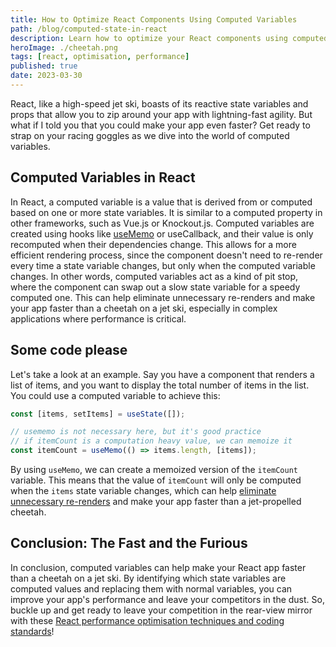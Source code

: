 ```yaml
---
title: How to Optimize React Components Using Computed Variables
path: /blog/computed-state-in-react
description: Learn how to optimize your React components using computed variables. Improve performance, simplify your code, and make your app faster. Read now!
heroImage: ./cheetah.png
tags: [react, optimisation, performance]
published: true
date: 2023-03-30
---
```

React, like a high-speed jet ski, boasts of its reactive state variables and props that allow you to zip around your app with lightning-fast agility. But what if I told you that you could make your app even faster? Get ready to strap on your racing goggles as we dive into the world of computed variables.

## Computed Variables in React
In React, a computed variable is a value that is derived from or computed based on one or more state variables. It is similar to a computed property in other frameworks, such as Vue.js or Knockout.js. Computed variables are created using hooks like [useMemo](https://samuellawrentz.com/hacks/react/mastering-memoization-usememo) or useCallback, and their value is only recomputed when their dependencies change. This allows for a more efficient rendering process, since the component doesn't need to re-render every time a state variable changes, but only when the computed variable changes. In other words, computed variables act as a kind of pit stop, where the component can swap out a slow state variable for a speedy computed one. This can help eliminate unnecessary re-renders and make your app faster than a cheetah on a jet ski, especially in complex applications where performance is critical.

## Some code please
Let's take a look at an example. Say you have a component that renders a list of items, and you want to display the total number of items in the list. You could use a computed variable to achieve this:

```js
const [items, setItems] = useState([]);

// usememo is not necessary here, but it's good practice
// if itemCount is a computation heavy value, we can memoize it
const itemCount = useMemo(() => items.length, [items]);
```

By using `useMemo`, we can create a memoized version of the `itemCount` variable. This means that the value of `itemCount` will only be computed when the `items` state variable changes, which can help [eliminate unnecessary re-renders](https://samuellawrentz.com/hacks/react/avoid-re-renders-react-memo) and make your app faster than a jet-propelled cheetah.

## Conclusion: The Fast and the Furious
In conclusion, computed variables can help make your React app faster than a cheetah on a jet ski. By identifying which state variables are computed values and replacing them with normal variables, you can improve your app's performance and leave your competitors in the dust. So, buckle up and get ready to leave your competition in the rear-view mirror with these [React performance optimisation techniques and coding standards](https://samuellawrentz.com/blog/coding-standards-husky-typescript-lint-staged)!